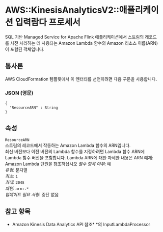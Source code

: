 # AWS::KinesisAnalyticsV2::애플리케이션 입력람다 프로세서

SQL 기반 Managed Service for Apache Flink 애플리케이션에서 스트림의 레코드를 사전 처리하는 데 사용되는 Amazon Lambda 함수의 Amazon 리소스 이름(ARN)이 포함된 객체입니다.

## 통사론

AWS CloudFormation 템플릿에서 이 엔터티를 선언하려면 다음 구문을 사용합니다.

### JSON (영문)

```
{
  "ResourceARN" : String
}
```

## 속성

`ResourceARN`  
스트림의 레코드에서 작동하는 Amazon Lambda 함수의 ARN입니다.  
최신 버전보다 이전 버전의 Lambda 함수를 지정하려면 Lambda 함수 ARN에 Lambda 함수 버전을 포함합니다. Lambda ARN에 대한 자세한 내용은 ARN 예제: Amazon Lambda 단원을 참조하십시오
_필수 항목 여부_: 예  
_유형_: 문자열  
_최소_: `1`  
_최대_: `2048`  
_패턴_: `arn:.*`  
_업데이트 필요 사항_: 중단 없음

## 참고 항목

- Amazon Kinesis Data Analytics API 참조\* \*의 InputLambdaProcessor
